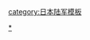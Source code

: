 {{Navbox
|name = 陸上自衛隊2
|titlestyle = background: lightgreen;
|title = {{Flagicon|JPN}} [[陸上自衛隊]]
|state = collapsed
|image = [[File:Flag of the Japan Self-Defense Forces.svg|right|50px]]
|groupstyle = background: lightgreen;

|group1 = 參謀部
|list1 = [[File:Japanese Ground Staff Office.svg|17px]][[陸上幕僚監部]]

|group2 = <s>[[中央即應集團]]</s><br/>{{to}}{{Link-ja|陸上總隊|陸上総隊}}
|list2 =[[陸上自衛隊中央快速反應聯隊|中央快速反應聯隊]]・[[File:JGSDF 1st Airborne Brigade.svg|17px]][[陸上自衛隊第1空降團|第1空降團]]・[[File:Amphibious Rapid Deployment Brigade.png|17px]]・[[陸上自衛隊水陸機動團|水陸機動團]]・[[陸上自衛隊第1直升機團|第1直升機團]]・[[陸上自衛隊特殊作戰群|特殊作戰群]]・{{Link-ja|陸上自衛隊中央情報隊|中央情報隊|中央情報隊}}・[[陸上自衛隊中央特殊武器防護隊|中央特殊武器防護隊]]・{{Link-ja|陸上自衛隊反特殊武器衛生隊|対特殊武器衛生隊|反特殊武器衛生隊}}・[[陸上自衛隊國際活動教育隊|國際活動教育隊]]

|group3 = 方面隊
|list3 = 
 {{Navbox subgroup
   |groupstyle = background: lightgreen; text-align: left;
   |group1 = [[File:JGSDF Northern Army.svg|20px]][[陸上自衛隊北部方面隊|北部方面隊]]
   |list1  = [[File:JGSDF 2nd Division.svg|17px]][[陸上自衛隊第2師團|第2師團]]・[[File:JGSDF 5th Brigade.svg|17px]][[陸上自衛隊第5旅團|第5旅團]]・[[File:JGSDF 7th Division.svg|17px]][[陸上自衛隊第7師團|第7師團]]・[[File:JGSDF 11th Brigade.svg|17px]][[陸上自衛隊第11旅團|第11旅團]]・{{link-ja|北部方面混成団|北部方面混成団（陸上自衛隊）|北部方面混成團}}
   |group2 = [[File:JGSDF North Eastern Army.svg|20px]][[陸上自衛隊東北方面隊|東北方面隊]]
   |list2  = [[File:JGSDF 6th Division.svg|17px]][[陸上自衛隊第6師團|第6師團]]・[[File:JGSDF 9th Division.svg|17px]][[陸上自衛隊第9師團|第9師團]]・{{link-ja|東北方面混成団|東北方面混成団|東北部方面混成團}}
   |group3 =[[File:JGSDF Eastern Army.svg|20px]][[陸上自衛隊東部方面隊|東部方面隊]]
   |list3  = [[File:JGSDF 1st Division.svg|17px]][[陸上自衛隊第1師團|第1師團]]・[[File:JGSDF 12th Brigade.svg|17px]][[陸上自衛隊第12旅團|第12旅團]]・{{link-ja|東部方面混成団|東部方面混成団|東部方面混成團}}
   |group4 = [[File:JGSDF Middle Army.svg|20px]][[陸上自衛隊中部方面隊|中部方面隊]]
   |list4  = [[File:JGSDF 3rd Division.svg|17px]][[陸上自衛隊第3師團|第3師團]]・[[File:JGSDF 10th Division.svg|17px]][[陸上自衛隊第10師團|第10師團]]・[[File:JGSDF 13th Brigade.svg|17px]][[陸上自衛隊第13旅團|第13旅團]]・[[File:JGSDF 14th Brigade.svg|17px]][[陸上自衛隊第14旅團|第14旅團]]・{{link-ja|中部方面混成団|中部方面混成団|中部方面混成團}}
   |group5 = [[File:JGSDF Western Army.svg|20px]][[陸上自衛隊西部方面隊|西部方面隊]]
   |list5  = [[File:JGSDF 4th Division.svg|17px]][[陸上自衛隊第4師團|第4師團]]・[[File:JGSDF 8th Division.svg|17px]][[陸上自衛隊第8師團|第8師團]]・[[File:JGSDF 15th Brigade.svg|17px]][[陸上自衛隊第15旅團|第15旅團]]・{{link-ja|西部方面混成団|西部方面混成団|西部方面混成團}}
  }}

|group4 = 主要機關
|list4 = {{link-ja|陸上自衛隊研究本部|陸上自衛隊研究本部|研究本部}}・{{link-ja|陸上自衛隊補給統制本部|陸上自衛隊補給統制本部|補給統制本部}}

|group5 = 歴史・傳統
|list5 = {{link-ja|自衛隊制服|制服 (自衛隊)|制服}}・{{link-ja|自衛隊用旗|自衛隊の旗|旗帜}}
{{Navbox subgroup
   |groupstyle = background: lightgreen; text-align: left;
   |group1 = 前身組織　
   |list1  = [[警察預備隊]]・{{Link-ja|保安隊|保安隊}}
}}

|group6 = 其他
|list6 = [[陸上自衛隊師團等列表|師團等列表]]・[[陸上自衛隊連隊等列表|連隊等列表]]・[[陸上自衛隊廢止部隊等列表|廢止部隊等列表]]・[[陸上自衛隊駐屯地列表|駐屯地列表]]・[[陸上自衛隊裝備品列表|裝備品列表]]・[[陸上自衛隊演習場列表|演習場列表]]・[[自衛隊學校等列表#陸上自衛隊|學校列表]]・[[職種 (陸上自衛隊)|職種列表]]

|below =
}}<noinclude>
[[Category:日本陸上自衛隊|*]]
[[category:日本陆军模板]]
</noinclude>